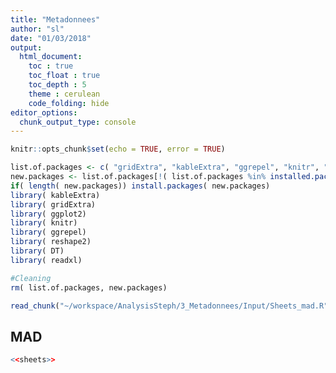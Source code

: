 ```yaml
---
title: "Metadonnees"
author: "sl"
date: "01/03/2018"
output: 
  html_document:
    toc : true
    toc_float : true
    toc_depth : 5
    theme : cerulean
    code_folding: hide
editor_options: 
  chunk_output_type: console
---
```


```r
knitr::opts_chunk$set(echo = TRUE, error = TRUE)

list.of.packages <- c( "gridExtra", "kableExtra", "ggrepel", "knitr", "DT", "readxl")
new.packages <- list.of.packages[!( list.of.packages %in% installed.packages()[,"Package"])]
if( length( new.packages)) install.packages( new.packages)
library( kableExtra)
library( gridExtra)
library( ggplot2)
library( knitr)
library( ggrepel)
library( reshape2)
library( DT)
library( readxl)

#Cleaning 
rm( list.of.packages, new.packages)
```

```r
read_chunk("~/workspace/AnalysisSteph/3_Metadonnees/Input/Sheets_mad.R")
```

## MAD

```r
<<sheets>>  
```


